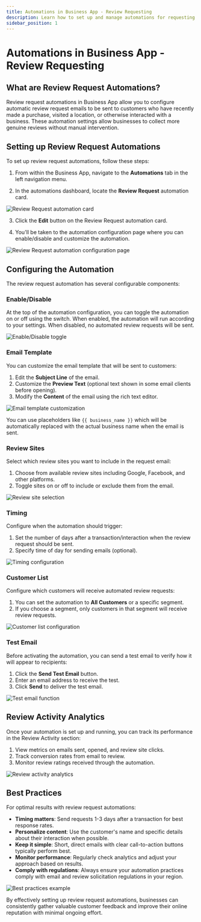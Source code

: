```yaml
---
title: Automations in Business App - Review Requesting
description: Learn how to set up and manage automations for requesting reviews in Business App
sidebar_position: 1
---
```


# Automations in Business App - Review Requesting

## What are Review Request Automations?

Review request automations in Business App allow you to configure automatic review request emails to be sent to customers who have recently made a purchase, visited a location, or otherwise interacted with a business. These automation settings allow businesses to collect more genuine reviews without manual intervention.

## Setting up Review Request Automations

To set up review request automations, follow these steps:

1. From within the Business App, navigate to the **Automations** tab in the left navigation menu.

2. In the automations dashboard, locate the **Review Request** automation card.

![Review Request automation card](./img/business-app-automations/automation-review-1.png)

3. Click the **Edit** button on the Review Request automation card.

4. You'll be taken to the automation configuration page where you can enable/disable and customize the automation.

![Review Request automation configuration page](./img/business-app-automations/automation-review-2.png)

## Configuring the Automation

The review request automation has several configurable components:

### Enable/Disable

At the top of the automation configuration, you can toggle the automation on or off using the switch. When enabled, the automation will run according to your settings. When disabled, no automated review requests will be sent.

![Enable/Disable toggle](./img/business-app-automations/automation-review-3.png)

### Email Template

You can customize the email template that will be sent to customers:

1. Edit the **Subject Line** of the email.
2. Customize the **Preview Text** (optional text shown in some email clients before opening).
3. Modify the **Content** of the email using the rich text editor.

![Email template customization](./img/business-app-automations/automation-review-4.png)

You can use placeholders like `{{ business_name }}` which will be automatically replaced with the actual business name when the email is sent.

### Review Sites

Select which review sites you want to include in the request email:

1. Choose from available review sites including Google, Facebook, and other platforms.
2. Toggle sites on or off to include or exclude them from the email.

![Review site selection](./img/business-app-automations/automation-review-5.png)

### Timing

Configure when the automation should trigger:

1. Set the number of days after a transaction/interaction when the review request should be sent.
2. Specify time of day for sending emails (optional).

![Timing configuration](./img/business-app-automations/automation-review-6.png)

### Customer List

Configure which customers will receive automated review requests:

1. You can set the automation to **All Customers** or a specific segment.
2. If you choose a segment, only customers in that segment will receive review requests.

![Customer list configuration](./img/business-app-automations/automation-review-7.png)

### Test Email

Before activating the automation, you can send a test email to verify how it will appear to recipients:

1. Click the **Send Test Email** button.
2. Enter an email address to receive the test.
3. Click **Send** to deliver the test email.

![Test email function](./img/business-app-automations/automation-review-8.png)

## Review Activity Analytics

Once your automation is set up and running, you can track its performance in the Review Activity section:

1. View metrics on emails sent, opened, and review site clicks.
2. Track conversion rates from email to review.
3. Monitor review ratings received through the automation.

![Review activity analytics](./img/business-app-automations/automation-review-9.png)

## Best Practices

For optimal results with review request automations:

- **Timing matters**: Send requests 1-3 days after a transaction for best response rates.
- **Personalize content**: Use the customer's name and specific details about their interaction when possible.
- **Keep it simple**: Short, direct emails with clear call-to-action buttons typically perform best.
- **Monitor performance**: Regularly check analytics and adjust your approach based on results.
- **Comply with regulations**: Always ensure your automation practices comply with email and review solicitation regulations in your region.

![Best practices example](./img/business-app-automations/automation-review-10.png)

By effectively setting up review request automations, businesses can consistently gather valuable customer feedback and improve their online reputation with minimal ongoing effort.